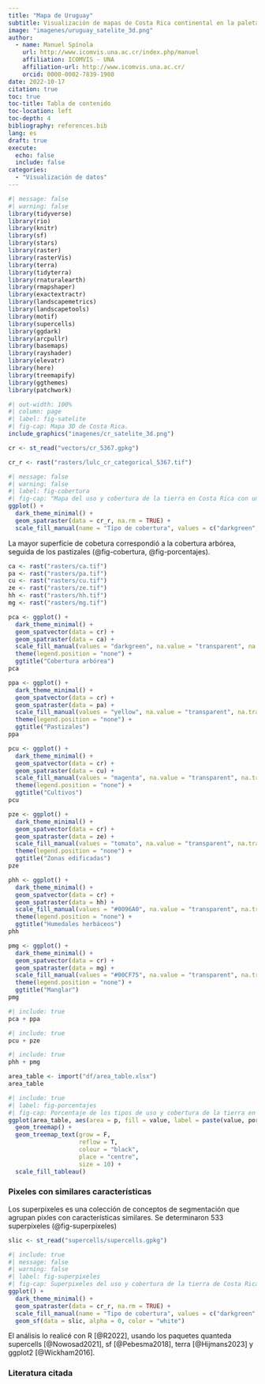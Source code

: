 ```yaml
---
title: "Mapa de Uruguay"
subtitle: Visualización de mapas de Costa Rica continental en la paleta de algunos pintores
image: "imagenes/uruguay_satelite_3d.png"
author:
  - name: Manuel Spínola
    url: http://www.icomvis.una.ac.cr/index.php/manuel
    affiliation: ICOMVIS - UNA
    affiliation-url: http://www.icomvis.una.ac.cr/
    orcid: 0000-0002-7839-1908
date: 2022-10-17
citation: true
toc: true
toc-title: Tabla de contenido
toc-location: left
toc-depth: 4
bibliography: references.bib
lang: es
draft: true
execute: 
  echo: false
  include: false
categories:
  - "Visualización de datos"
---
```


```r
#| message: false
#| warning: false
library(tidyverse)
library(rio)
library(knitr)
library(sf)
library(stars)
library(raster)
library(rasterVis)
library(terra)
library(tidyterra)
library(rnaturalearth)
library(rmapshaper)
library(exactextractr)
library(landscapemetrics)
library(landscapetools)
library(motif)
library(supercells)
library(ggdark)
library(arcpullr)
library(basemaps)
library(rayshader)
library(elevatr)
library(here)
library(treemapify)
library(ggthemes)
library(patchwork)
```

```r

#| out-width: 100%
#| column: page
#| label: fig-satelite
#| fig-cap: Mapa 3D de Costa Rica.
include_graphics("imagenes/cr_satelite_3d.png")
```

```r
cr <- st_read("vectors/cr_5367.gpkg")
```

```r
cr_r <- rast("rasters/lulc_cr_categorical_5367.tif")
```

```r

#| message: false
#| warning: false
#| label: fig-cobertura
#| fig-cap: "Mapa del uso y cobertura de la tierra en Costa Rica con una resolución de 10m, 2021."
ggplot() +
  dark_theme_minimal() +
  geom_spatraster(data = cr_r, na.rm = TRUE) +
  scale_fill_manual(name = "Tipo de cobertura", values = c("darkgreen", "orange", "yellow", "magenta", "red", "grey", "blue", "#0096A0",  "#00CF75"), na.value = "transparent", na.translate = FALSE)
```

La mayor superficie de cobetura correspondió a la cobertura arbórea, seguida de los pastizales (@fig-cobertura, @fig-porcentajes).

```r
ca <- rast("rasters/ca.tif")
pa <- rast("rasters/pa.tif")
cu <- rast("rasters/cu.tif")
ze <- rast("rasters/ze.tif")
hh <- rast("rasters/hh.tif")
mg <- rast("rasters/mg.tif")
```

```r
pca <- ggplot() +
  dark_theme_minimal() +
  geom_spatvector(data = cr) +
  geom_spatraster(data = ca) +
  scale_fill_manual(values = "darkgreen", na.value = "transparent", na.translate = FALSE) +
  theme(legend.position = "none") +
  ggtitle("Cobertura arbórea")
pca
```

```r
ppa <- ggplot() +
  dark_theme_minimal() +
  geom_spatvector(data = cr) +
  geom_spatraster(data = pa) +
  scale_fill_manual(values = "yellow", na.value = "transparent", na.translate = FALSE) +
  theme(legend.position = "none") +
  ggtitle("Pastizales")
ppa
```

```r
pcu <- ggplot() +
  dark_theme_minimal() +
  geom_spatvector(data = cr) +
  geom_spatraster(data = cu) +
  scale_fill_manual(values = "magenta", na.value = "transparent", na.translate = FALSE) +
  theme(legend.position = "none") +
  ggtitle("Cultivos")
pcu
```

```r
pze <- ggplot() +
  dark_theme_minimal() +
  geom_spatvector(data = cr) +
  geom_spatraster(data = ze) +
  scale_fill_manual(values = "tomato", na.value = "transparent", na.translate = FALSE) +
  theme(legend.position = "none") +
  ggtitle("Zonas edificadas")
pze
```

```r
phh <- ggplot() +
  dark_theme_minimal() +
  geom_spatvector(data = cr) +
  geom_spatraster(data = hh) +
  scale_fill_manual(values = "#0096A0", na.value = "transparent", na.translate = FALSE) +
  theme(legend.position = "none") +
  ggtitle("Humedales herbáceos")
phh
```

```r
pmg <- ggplot() +
  dark_theme_minimal() +
  geom_spatvector(data = cr) +
  geom_spatraster(data = mg) +
  scale_fill_manual(values = "#00CF75", na.value = "transparent", na.translate = FALSE) +
  theme(legend.position = "none") +
  ggtitle("Manglar")
pmg
```

```r
#| include: true
pca + ppa
```

```r
#| include: true
pcu + pze
```

```r
#| include: true
phh + pmg
```

```r
area_table <- import("df/area_table.xlsx")
area_table
```

```r
#| include: true
#| label: fig-porcentajes
#| fig-cap: Porcentaje de los tipos de uso y cobertura de la tierra en Costa Rica, 2021.
ggplot(area_table, aes(area = p, fill = value, label = paste(value, porc,sep = "\n"))) +
  geom_treemap() +
  geom_treemap_text(grow = F,
                    reflow = T,
                    colour = "black", 
                    place = "centre",
                    size = 10) +
  scale_fill_tableau()
```

### Pixeles con similares características

Los superpixeles es una colección de conceptos de segmentación que agrupan pixles con características similares. Se determinaron 533 superpixeles (@fig-superpixeles)

```r
slic <- st_read("supercells/supercells.gpkg")
```

```r
#| include: true
#| message: false
#| warning: false
#| label: fig-superpixeles
#| fig-cap: Superpixeles del uso y cobertura de la tierra de Costa Rica, 2021. 
ggplot() +
  dark_theme_minimal() +
  geom_spatraster(data = cr_r, na.rm = TRUE) +
  scale_fill_manual(name = "Tipo de cobertura", values = c("darkgreen", "orange", "yellow", "magenta", "red", "grey", "blue", "#0096A0",  "#00CF75"), na.value = "transparent", na.translate = FALSE) +
  geom_sf(data = slic, alpha = 0, color = "white")
```

El análisis lo realicé con R [@R2022], usando los paquetes quanteda supercells [@Nowosad2021], sf [@Pebesma2018], terra [@Hijmans2023] y ggplot2 [@Wickham2016].

### Literatura citada

::: {#refs}
:::
